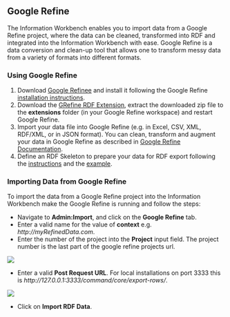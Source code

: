 == Google Refine ==
The Information Workbench enables you to import data from a Google Refine project, where the data can be cleaned, transformed into RDF and integrated into the Information Workbench with ease. Google Refine is a data conversion and clean-up tool that allows one to transform messy data from a variety of formats into different formats.

<!--  Google Refine supports export of RDF data after installing an extension like e.g. the [http://refine.deri.ie/ GRefine RDF Extension]. For more information about how to use and install Google Refine visit the [http://code.google.com/p/google-refine/ Google Refine project page]. 

 -->

=== Using Google Refine ===

# Download [http://code.google.com/p/google-refine/ Google Refinee] and install it following the Google Refine [http://code.google.com/p/google-refine/wiki/InstallationInstructions installation instructions].
# Download the [http://refine.deri.ie/ GRefine RDF Extension], extract the downloaded zip file to the '''extensions''' folder (in your Google Refine workspace) and restart Google Refine.
# Import your data file into Google Refine (e.g. in Excel, CSV, XML, RDF/XML, or in JSON format). You can clean, transform and augment your data in Google Refine as described in [http://code.google.com/p/google-refine/wiki/DocumentationForUsers Google Refine Documentation].
# Define an RDF Skeleton to prepare your data for RDF export following the [http://refine.deri.ie/rdfExportDocs instructions] and the [http://refine.deri.ie/rdfExport example]. 

=== Importing Data from Google Refine ===

To import the data from a Google Refine project into the Information Workbench make the Google Refine is running and follow the steps:

* Navigate to '''Admin:Import''', and click on the '''Google Refine''' tab.
* Enter a valid name for the value of '''context''' e.g. ''<nowiki>http://myRefinedData.com</nowiki>''.
* Enter the number of the project into the '''Project''' input field. The project number is the last part of the google refine projects url.


<img src="../images/help/googleRefine.png" />


* Enter a valid '''Post Request URL'''. For local installations on port 3333 this is ''<nowiki>http://127.0.0.1:3333/command/core/export-rows/</nowiki>''.


<img src="../images/help/importGoogleRefine.png" />


* Click on '''Import RDF Data'''.